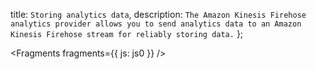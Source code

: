   title: `Storing analytics data`,
  description: `The Amazon Kinesis Firehose analytics provider allows you to send analytics data to an Amazon Kinesis Firehose stream for reliably storing data.`
};


<Fragments fragments={{ js: js0 }} />

<!-- TODO rewrite Need to get clarity on whether I can use multiple pluggable for analytics at the same time. So for Personalize and Kinesis. -->
